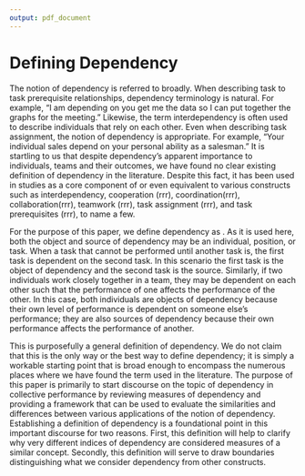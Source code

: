 ```yaml
---
output: pdf_document
---
```

# Defining Dependency

The notion of dependency is referred to broadly. When describing task to task prerequisite relationships, dependency terminology is natural. For example, "I am depending on you get me the data so I can put together the graphs for the meeting." Likewise, the term interdependency is often used to describe individuals that rely on each other. Even when describing task assignment, the notion of dependency is appropriate. For example, "Your individual sales depend on your personal ability as a salesman."  It is startling to us that despite dependency's apparent importance to  individuals, teams and their outcomes, we have found no clear existing definition of dependency in the literature. Despite this fact, it has been used in studies as a core component of or even equivalent to various constructs such as interdependency, cooperation (rrr), coordination(rrr), collaboration(rrr), teamwork (rrr), task assignment (rrr), and task prerequisites (rrr), to name a few. 

For the purpose of this paper, we define dependency as \textit{A relationship between some object of dependency and source of dependency such that performance of the object is influenced by performance of the source of dependency}.  As it is used here, both the object and source of dependency may be an individual, position, or task. When a task that cannot be performed until another task is, the first task is dependent on the second task. In this scenario the first task is the object of dependency  and the second task is the source. Similarly, if two individuals work closely together in a team, they may be dependent on each other such that the performance of one affects the performance of the other. In this case, both individuals are objects of dependency because their own level of performance is dependent on someone else's performance; they are also sources of dependency because their own performance affects the performance of another. 

This is purposefully a general definition of dependency. We do not claim that this is the only way or the best way to define dependency; it is simply a workable starting point that is broad enough to encompass the numerous places where we have found the term used in the literature. The purpose of this paper is primarily to start discourse on the topic of dependency in collective performance by reviewing measures of dependency and providing a framework that can be used to evaluate the similarities and differences between various applications of the notion of dependency. Establishing a definition of dependency is a foundational point in this important discourse for two reasons. First, this definition will help to clarify why very different indices of dependency are considered measures of a similar concept. Secondly, this definition will serve to draw boundaries distinguishing what we consider dependency from other constructs.
